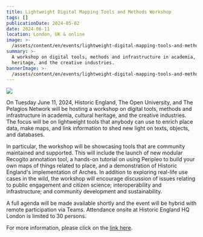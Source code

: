 ```yaml
---
title: Lightweight Digital Mapping Tools and Methods Workshop
tags: []
publicationDate: 2024-05-02
date: 2024-06-11
location: London, UK & online
image: >-
  /assets/content/en/events/lightweight-digital-mapping-tools-and-methods-workshop/image.png
summary: >-
  A workshop on digital tools, methods and infrastructure in academia, cultural
  heritage, and the creative industries.
bannerImage: >-
  /assets/content/en/events/lightweight-digital-mapping-tools-and-methods-workshop/bannerImage.png
---
```

![](/assets/content/en/events/lightweight-digital-mapping-tools-and-methods-workshop/image.png)

On Tuesday June 11, 2024, Historic England, The Open University, and The Pelagios Network will be hosting a workshop on digital tools, methods and infrastructure in academia, cultural heritage, and the creative industries. The focus will be on lightweight tools that anybody can use to enrich place data, make maps, and link information to shed new light on texts, objects, and databases.

In particular, the workshop will be showcasing tools that are community maintained and supported. This will include the launch of new modular Recogito annotation tool, a hands-on tutorial on using Peripleo to build your own maps of things related to place, and a demonstration of Historic England's implementation of Arches. In addition to exploring real-life use cases in the wild, the workshop will encourage discussion of issues relating to public engagement and citizen science; interoperability and infrastructure; and community development and sustainability.

A full agenda will be made available shortly and the event will be hybrid with remote participation via Teams. Attendance onsite at Historic England HQ London is limited to 30 persons.

For more information, please click on the [link here](https://pelagios.org/events/historic-england-open-university/).

<LinkButton label="Register here" href="https://docs.google.com/forms/d/e/1FAIpQLSfYwAOwGkYwuBT3bnN5lj7H2BLbF9G4Lj_6mhwWVcJ_RcCLmg/viewform" />
